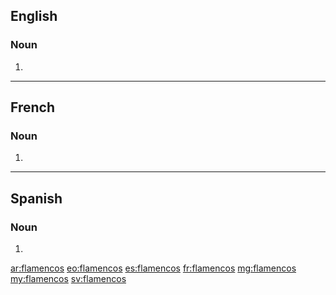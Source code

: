 ==English==

===Noun===
{{head|en|noun plural form}}

# {{plural of|flamenco|lang=en}}

----

==French==

===Noun===
{{head|fr|noun plural form|g=m}}

# {{plural of|flamenco|lang=fr}}

----

==Spanish==

===Noun===
{{head|es|noun form|g=m-p}}

# {{plural of|flamenco|lang=es}}

[[ar:flamencos]]
[[eo:flamencos]]
[[es:flamencos]]
[[fr:flamencos]]
[[mg:flamencos]]
[[my:flamencos]]
[[sv:flamencos]]